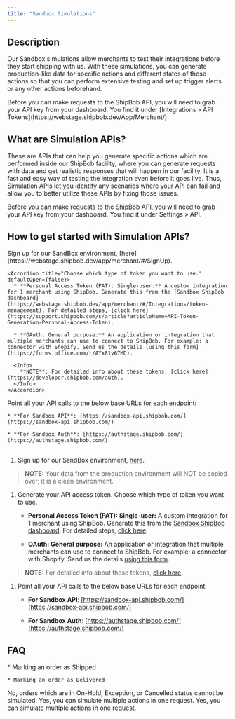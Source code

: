 ```yaml
---
title: "Sandbox Simulations"
---
```


## Description

Our Sandbox simulations allow merchants to test their integrations before they start shipping with us. With these simulations, you can generate production-like data for specific actions and different states of those actions so that you can perform extensive testing and set up trigger alerts or any other actions beforehand.

<Tip>
  Before you can make requests to the ShipBob API, you will need to grab your API key from your dashboard. You find it under [Integrations » API Tokens](https://webstage.shipbob.dev/App/Merchant/)
</Tip>

## What are Simulation APIs?

These are APIs that can help you generate specific actions which are performed inside our ShipBob facility, where you can generate requests with data and get realistic responses that will happen in our facility. It is a fast and easy way of testing the integration even before it goes live. Thus, Simulation APIs let you identify any scenarios where your API can fail and allow you to better utilize these APIs by fixing those issues.

Before you can make requests to the ShipBob API, you will need to grab your API key from your dashboard. You find it under Settings » API.

## How to get started with Simulation APIs?

<Steps>
  <Step title="Sign up for a sandbox account">
    Sign up for our SandBox environment, [here](https://webstage.shipbob.dev/app/merchant/#/SignUp).
  </Step>

  <Step title="Generate your API access token">


    <Accordion title="Choose which type of token you want to use." defaultOpen={false}>
      * **Personal Access Token (PAT): Single-user:** A custom integration for 1 merchant using ShipBob. Generate this from the [Sandbox ShipBob dashboard](https://webstage.shipbob.dev/app/merchant/#/Integrations/token-management). For detailed steps, [click here](https://support.shipbob.com/s/article?articleName=API-Token-Generation-Personal-Access-Token).

      * **OAuth: General purpose:** An application or integration that multiple merchants can use to connect to ShipBob. For example: a connector with Shopify. Send us the details [using this form](https://forms.office.com/r/AYx81v67MD).

      <Info>
        **NOTE**: For detailed info about these tokens, [click here](https://developer.shipbob.com/auth).
      </Info>
    </Accordion>


  </Step>

  <Step title="Point your API calls to the base URLs">
    Point all your API calls to the below base URLs for each endpoint:

    * **For Sandbox API**: [https://sandbox-api.shipbob.com/](https://sandbox-api.shipbob.com/)

    * **For Sandbox Auth**: [https://authstage.shipbob.com/](https://authstage.shipbob.com/)
  </Step>
</Steps>

##

1. Sign up for our SandBox environment, [here](https://webstage.shipbob.dev/app/merchant/#/SignUp).

> **NOTE:** Your data from the production environment will NOT be copied over; it is a clean environment.

1. Generate your API access token. Choose which type of token you want to use.

   * **Personal Access Token (PAT): Single-user:** A custom integration for 1 merchant using ShipBob. Generate this from the [Sandbox ShipBob dashboard](https://webstage.shipbob.dev/app/merchant/#/Integrations/token-management). For detailed steps, [click here](https://support.shipbob.com/s/article?articleName=API-Token-Generation-Personal-Access-Token).

   * **OAuth: General purpose:** An application or integration that multiple merchants can use to connect to ShipBob. For example: a connector with Shopify. Send us the details [using this form](https://forms.office.com/r/AYx81v67MD).

> **NOTE:** For detailed info about these tokens, [click here](https://developer.shipbob.com/auth).

1. Point all your API calls to the below base URLs for each endpoint:

   * **For Sandbox API**: [https://sandbox-api.shipbob.com/](https://sandbox-api.shipbob.com/)

   * **For Sandbox Auth**: [https://authstage.shipbob.com/](https://authstage.shipbob.com/)

## FAQ

<AccordionGroup>
  <Accordion title="What all statuses can I simulate for an order?">
    * Marking an order as Shipped

    * Marking an order as Delivered
  </Accordion>

  <Accordion title="Can I simulate an order in any state?">
    No, orders which are in On-Hold, Exception, or Cancelled status cannot be simulated.
  </Accordion>

  <Accordion title="Can I simulate multiple actions?">
    Yes, you can simulate multiple actions in one request.
  </Accordion>

  <Accordion title="Can I simulate multiple actions?">
    Yes, you can simulate multiple actions in one request.
  </Accordion>
</AccordionGroup>